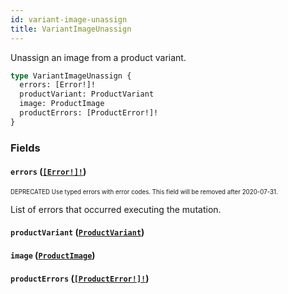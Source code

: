 ```yaml
---
id: variant-image-unassign
title: VariantImageUnassign
---
```


Unassign an image from a product variant.

```graphql
type VariantImageUnassign {
  errors: [Error!]!
  productVariant: ProductVariant
  image: ProductImage
  productErrors: [ProductError!]!
}
```

### Fields

#### `errors` ([`[Error!]!`](/developer/api-reference/objects/error.mdx))

<sub><sup><span className="deprecatedTag">DEPRECATED</span> Use typed errors with error codes. This field will be removed after 2020-07-31.</sup></sub>

List of errors that occurred executing the mutation.

#### `productVariant` ([`ProductVariant`](/developer/api-reference/objects/product-variant.mdx))

#### `image` ([`ProductImage`](/developer/api-reference/objects/product-image.mdx))

#### `productErrors` ([`[ProductError!]!`](/developer/api-reference/objects/product-error.mdx))
